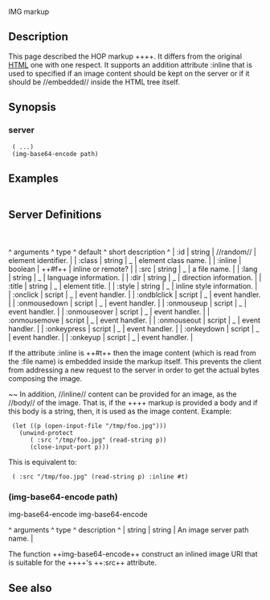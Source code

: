 <doc> IMG markup

== Description ==

This page described the HOP markup ++<IMG>++. It differs from the original
[[http://www.w3.org/TR/html4/|HTML]] one with one respect. It supports
an addition attribute :inline that is used to specified if an image
content should be kept on the server or if it should be //embedded//
inside the HTML tree itself.

== Synopsis ==

=== server ===

  (<IMG> ...)
  (img-base64-encode path)

== Examples ==

<example><IMG></example>

== Server Definitions ==
<server>

=== <IMG> ===
<markup> <IMG>

<arguments>
^  arguments    ^   type     ^   default    ^  short description                   ^
| :id           |  string    |  //random//  | element identifier.                  |
| :class        |  string    |     _        | element class name.                  |
| :inline       |  boolean   |   ++#f++     | inline or remote?                    |
| :src          |  string    |     _        | a file name.                         |
| :lang         |  string    |     _        | language information.                |
| :dir          |  string    |     _        | direction information.               |
| :title        |  string    |     _        | element title.                       |
| :style        |  string    |     _        | inline style information.            |
| :onclick      |  script    |     _        | event handler.                       |
| :ondblclick   |  script    |     _        | event handler.                       |
| :onmousedown  |  script    |     _        | event handler.                       |
| :onmouseup    |  script    |     _        | event handler.                       |
| :onmouseover  |  script    |     _        | event handler.                       |
| :onmousemove  |  script    |     _        | event handler.                       |
| :onmouseout   |  script    |     _        | event handler.                       |
| :onkeypress   |  script    |     _        | event handler.                       |
| :onkeydown    |  script    |     _        | event handler.                       |
| :onkeyup      |  script    |     _        | event handler.                       |
</arguments>

If the attribute :inline is ++#t++ then the image content 
(which is read from the :file name) is embedded inside the markup
itself. This prevents the client from addressing a new request
to the server in order to get the actual bytes composing the image.

~~ In addition, //inline// content can be provided for an image, as 
the //body// of the image. That is, if the ++<IMG>++ markup is provided
a body and if this body is a string, then, it is used as the image
content. Example:

  (let ((p (open-input-file "/tmp/foo.jpg")))
    (unwind-protect
       (<IMG> :src "/tmp/foo.jpg" (read-string p))
       (close-input-port p)))


This is equivalent to:

  (<IMG> :src "/tmp/foo.jpg" (read-string p) :inline #t)


</markup>
</server>

=== (img-base64-encode path) ===
<procedure> img-base64-encode
<function> img-base64-encode

<arguments>
^  arguments  ^   type   ^   description                                   ^
| string      |  string  | An image server path name.                      |
</arguments>

The function ++img-base64-encode++ construct an inlined image URI that
is suitable for the ++<IMG>++'s ++:src++ attribute.
</procedure>

== See also ==
<see-also><IMG></see-also>

</doc>
